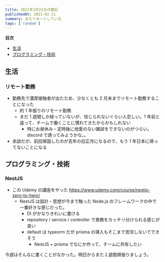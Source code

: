 ```yaml
---
title: 2021年2月21日の雑記
publishedAt: 2021-02-21
summary: またリモートしている
tags: ['random']
---
```


**目次**

- [生活](#生活)
- [プログラミング・技術](#プログラミング・技術)

## 生活

### リモート勤務

- 勤務先で濃厚接触者が出たため、少なくとも 2 月末までリモート勤務することになった
  - 約 1 年振りのリモート勤務
  - まだ 1 週間しか経っていないが、信じられないぐらい人恋しい。1 年前と違って、チームで働くことに慣れてきたからかもしれない
    - 特にお昼休み・定時後に他愛のない雑談をできないのがつらい。discord で誘ってみようかな。。
- 余談だが、前回帰国したのが去年の旧正月になるので、もう 1 年日本に帰ってないことになる

## プログラミング・技術

### NestJS

- この Udemy の講座をやった https://www.udemy.com/course/nestjs-zero-to-hero/
  - NestJS は設計・思想が今まで触った Node.js のフレームワークの中で一番好きな感じだった。
    - DI がかなりきれいに書ける
    - repository / service / controller で責務をカッチリ分けられる感じが良い
    - default は typeorm だが prisma の導入もそこまで苦労しないでできそう
      - NestJS + prisma でなにか作って、チームに共有したい

今週はそんなに書くことがなかった。明日からまた１週間頑張りましょう。
